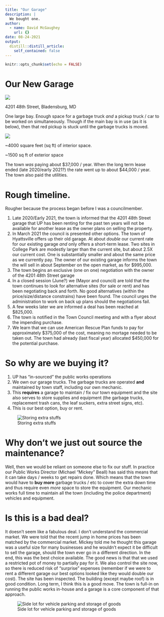 ```yaml
---
title: "Our Garage"
description: |
  We bought one.
author:
  - name: David McGaughey
    url: {}
date: 08-24-2021
output:
  distill::distill_article:
    self_contained: false
---
```



```r
knitr::opts_chunk$set(echo = FALSE)
```

# Our New Garage

![](IMG_4060.jpeg)

4201 48th Street, Bladensburg, MD

One large bay. Enough space for a garbage truck *and* a pickup truck / car to be worked on simultaneously. Though if the main bay is in use (as it is below), then that red pickup is stuck until the garbage trucks is moved.

![](IMG_4058.jpeg)

~4000 square feet (sq ft) of interior space.

~1500 sq ft of exterior space

The town *was* paying about \$37,000 / year. When the long term lease ended (late 2020/early 2021?) the rate went up to about \$44,000 / year. The town also paid the utilities. 

# Rough timeline. 

Rougher because the process began before I was a councilmember. 

1. Late 2020/Early 2021, the town is informed that the 4201 48th Street garage that UP has been renting for the past ten years will not be available for another lease as the owner plans on selling the property. 
2. In March 2021 the council is presented other options. The town of Hyattsville offers up their old garage. At about *double* our current rate for our existing garage *and* only offers a short-term lease. Two sites in College Park are modestly larger than the current site, but about 2.5X our current cost. One is substantially smaller and about the same price as we currently pay. The owner of our existing garage informs the town the will sell in about September on the open market, as for \$995,000.
3. The town begins an exclusive (one on one) negotiation with the owner of the 4201 48th Street garage
4. In a closed session (June?) we (Mayor and council) are told that the town continues to look for alternative sites (for sale or rent) and has been negotiating back and forth. No good alternatives (within the price/size/distance constrains) have been found. The council urges the administration to work on back up plans should the negotiations fail.
5. A few weeks later we are informed a deal has been reached at $825,000. 
6. The town is notified in the Town Council meeting and with a flyer about the impending purchase.
7. We learn that we can use American Rescue Plan funds to pay for approximately \$375,000 of the cost, meaning no mortage needed to be taken out. The town had already (last fiscal year) allocated \$450,000 for the potential purchase.

# So why are we buying it?

1. UP has "in-sourced" the public works operations
2. We own our garage trucks. The garbage trucks are operated **and** maintained by town staff, including our own mechanic. 
3. This **requires** a garage to maintain / fix our town equipment and the site also serves to store supplies and equipment (the garbage trucks, replacement trash cans, the leaf suckers, extra street signs, etc).
4. This is our best option, buy or rent. 

![Storing extra stuffs](IMG_4055.jpeg)

# Why don't we just out source the maintenance?

Well, then we would be reliant on someone else to fix our stuff. In practice our Public Works Director (Michael "Mickey" Beall) has said this means that it can take days / weeks to get repairs done. Which means that the town would have to **buy more** garbage trucks / etc to cover the extra down time and thus require even *more* space to store the equipment. Our mechanic works full time to maintain all the town (including the police department) vehicles and equipment. 

# Is this is a bad deal?

It doesn't seem like a fabulous deal. I don't understand the commercial market. We were told that the recent jump in home prices has been matched by the commercial market. Mickey told me he thought this garage was a useful size for many businesses and he wouldn't expect it be difficult to sell the garage, should the town ever go in a different direction. In the end, this was the best choice available. The good news is that that we used a restricted pot of money to partially pay for it. We also control the site now, so there is reduced risk of "surprise" expenses (remember if we were to rent a different garage our best options looked like they would double our cost). The site has been inspected. The building (except maybe roof) is in good condition. Long term, I think this is a good move. The town is full-in on running the public works in-house and a garage is a core component of that approach.

![Side lot for vehicle parking and storage of goods](IMG_4064.jpeg)
